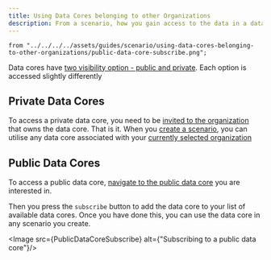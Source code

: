 ```yaml
---
title: Using Data Cores belonging to other Organizations
description: From a scenario, how you gain access to the data in a data core that belong to another organization
---
```



    from "../../../../assets/guides/scenario/using-data-cores-belonging-to-other-organizations/public-data-core-subscribe.png";

Data cores have [two visibility option - public and private](/guides/data-core/what-is-a-data-core). Each option is accessed slightly differently

## Private Data Cores
To access a private data core, you need to be [invited to the organization](/guides/organization/invite-user-to-organization) that owns the data core. That is it.
When you [create a scenario](todo), you can utilise any data core associated with your [currently selected organization](/guides/organization/switch-between-organizations)

## Public Data Cores
To access a public data core, [navigate to the public data core](/guides/data-core/navigate-to-a-data-core) you are interested in.

Then you press the `subscribe` button to add the data core to your list of available data cores. Once you have done this, you can use the data core in any scenario you create.

<Image src={PublicDataCoreSubscribe} alt={"Subscribing to a public data core"}/>